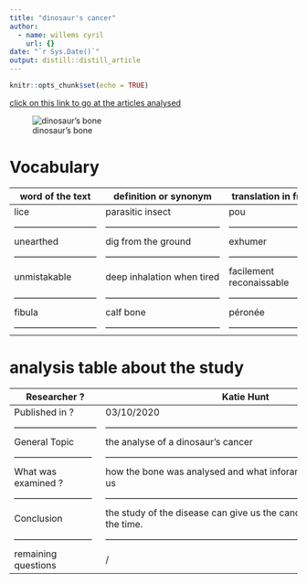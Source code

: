 ```yaml
---
title: "dinosaur's cancer"
author:
  - name: willems cyril
    url: {}
date: "`r Sys.Date()`"
output: distill::distill_article
---
```


```r
knitr::opts_chunk$set(echo = TRUE)
```

[click on this link to go at the articles analysed](https://edition.cnn.com/2020/08/03/americas/dinosaur-fossil-cancer-first-scn/index.html)

![dinosaur's bone](../article 6/200803110729-02-dinosaur-cancer-large-169.jpg)

# Vocabulary #

word of the text           |        definition or synonym         |       translation in french    |
---------------------------|--------------------------------------|--------------------------------|
lice                       |        parasitic insect              |        pou                     |
---------------------------|--------------------------------------|--------------------------------|
unearthed                  |        dig from the ground           |        exhumer                 |
---------------------------|--------------------------------------|--------------------------------|
unmistakable               |       deep inhalation when tired     |     facilement reconaissable   |
---------------------------|--------------------------------------|--------------------------------|
fibula                     |       calf bone                      |    péronée                     |
---------------------------|--------------------------------------|--------------------------------|


# analysis table about the study #


 Researcher ?              |      Katie Hunt
 --------------------------|-------------------------------------------------------------------------------------------
 Published in ?            |     03/10/2020
---------------------------|-------------------------------------------------------------------------------------------
 General Topic             |     the analyse of a dinosaur's cancer
 --------------------------|-------------------------------------------------------------------------------------------
 What was examined ?       |     how the bone was analysed and what inforamtion it could give to us
 --------------------------|-------------------------------------------------------------------------------------------
 Conclusion                |     the study of  the disease can give us the cancer's evolution with the time.
 --------------------------|-------------------------------------------------------------------------------------------
 remaining questions       |     /
